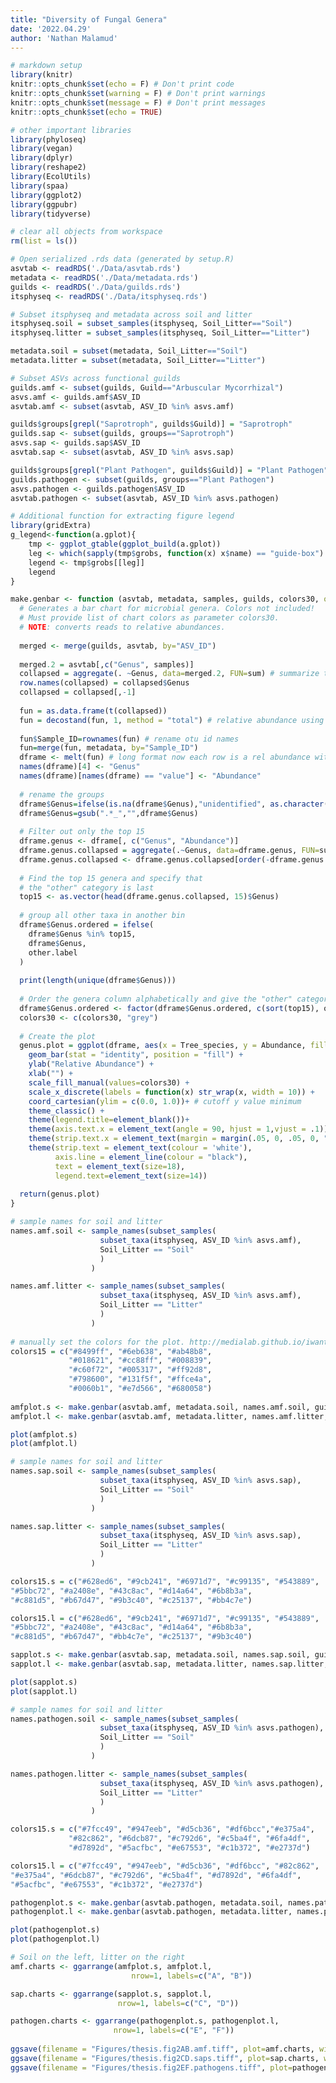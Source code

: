 ```yaml
---
title: "Diversity of Fungal Genera"
date: '2022.04.29'
author: 'Nathan Malamud'
---
```


```r

# markdown setup
library(knitr)
knitr::opts_chunk$set(echo = F) # Don't print code
knitr::opts_chunk$set(warning = F) # Don't print warnings
knitr::opts_chunk$set(message = F) # Don't print messages
knitr::opts_chunk$set(echo = TRUE)

# other important libraries
library(phyloseq)
library(vegan)
library(dplyr)
library(reshape2)
library(EcolUtils)
library(spaa)
library(ggplot2)
library(ggpubr)
library(tidyverse)

# clear all objects from workspace
rm(list = ls())

# Open serialized .rds data (generated by setup.R)
asvtab <- readRDS('./Data/asvtab.rds')
metadata <- readRDS('./Data/metadata.rds')
guilds <- readRDS('./Data/guilds.rds')
itsphyseq <- readRDS('./Data/itsphyseq.rds')

# Subset itsphyseq and metadata across soil and litter
itsphyseq.soil = subset_samples(itsphyseq, Soil_Litter=="Soil")
itsphyseq.litter = subset_samples(itsphyseq, Soil_Litter=="Litter")

metadata.soil = subset(metadata, Soil_Litter=="Soil")
metadata.litter = subset(metadata, Soil_Litter=="Litter")

# Subset ASVs across functional guilds
guilds.amf <- subset(guilds, Guild=="Arbuscular Mycorrhizal")
asvs.amf <- guilds.amf$ASV_ID
asvtab.amf <- subset(asvtab, ASV_ID %in% asvs.amf)

guilds$groups[grepl("Saprotroph", guilds$Guild)] = "Saprotroph"
guilds.sap <- subset(guilds, groups=="Saprotroph")
asvs.sap <- guilds.sap$ASV_ID
asvtab.sap <- subset(asvtab, ASV_ID %in% asvs.sap)

guilds$groups[grepl("Plant Pathogen", guilds$Guild)] = "Plant Pathogen"
guilds.pathogen <- subset(guilds, groups=="Plant Pathogen")
asvs.pathogen <- guilds.pathogen$ASV_ID
asvtab.pathogen <- subset(asvtab, ASV_ID %in% asvs.pathogen)

# Additional function for extracting figure legend
library(gridExtra)
g_legend<-function(a.gplot){
    tmp <- ggplot_gtable(ggplot_build(a.gplot))
    leg <- which(sapply(tmp$grobs, function(x) x$name) == "guide-box")
    legend <- tmp$grobs[[leg]]
    legend
}
```

```r

make.genbar <- function (asvtab, metadata, samples, guilds, colors30, other.label="other") {
  # Generates a bar chart for microbial genera. Colors not included!
  # Must provide list of chart colors as parameter colors30.
  # NOTE: converts reads to relative abundances.
  
  merged <- merge(guilds, asvtab, by="ASV_ID")
  
  merged.2 = asvtab[,c("Genus", samples)]
  collapsed = aggregate(. ~Genus, data=merged.2, FUN=sum) # summarize the data for plotting
  row.names(collapsed) = collapsed$Genus
  collapsed = collapsed[,-1]
  
  fun = as.data.frame(t(collapsed)) 
  fun = decostand(fun, 1, method = "total") # relative abundance using decostand.
  
  fun$Sample_ID=rownames(fun) # rename otu id names
  fun=merge(fun, metadata, by="Sample_ID")
  dframe <- melt(fun) # long format now each row is a rel abundance with its metadata
  names(dframe)[4] <- "Genus"
  names(dframe)[names(dframe) == "value"] <- "Abundance"
  
  # rename the groups
  dframe$Genus=ifelse(is.na(dframe$Genus),"unidentified", as.character(dframe$Genus))
  dframe$Genus=gsub(".*_","",dframe$Genus)
  
  # Filter out only the top 15 
  dframe.genus <- dframe[, c("Genus", "Abundance")]
  dframe.genus.collapsed = aggregate(.~Genus, data=dframe.genus, FUN=sum)
  dframe.genus.collapsed <- dframe.genus.collapsed[order(-dframe.genus.collapsed$Abundance),]
  
  # Find the top 15 genera and specify that
  # the "other" category is last
  top15 <- as.vector(head(dframe.genus.collapsed, 15)$Genus)
  
  # group all other taxa in another bin
  dframe$Genus.ordered = ifelse(
    dframe$Genus %in% top15,
    dframe$Genus,
    other.label
  )
  
  print(length(unique(dframe$Genus)))
  
  # Order the genera column alphabetically and give the "other" category a color
  dframe$Genus.ordered <- factor(dframe$Genus.ordered, c(sort(top15), other.label))
  colors30 <- c(colors30, "grey")
  
  # Create the plot
  genus.plot = ggplot(dframe, aes(x = Tree_species, y = Abundance, fill = Genus.ordered)) + 
    geom_bar(stat = "identity", position = "fill") + 
    ylab("Relative Abundance") +
    xlab("") +
    scale_fill_manual(values=colors30) +
    scale_x_discrete(labels = function(x) str_wrap(x, width = 10)) +
    coord_cartesian(ylim = c(0.0, 1.0))+ # cutoff y value minimum
    theme_classic() +
    theme(legend.title=element_blank())+
    theme(axis.text.x = element_text(angle = 90, hjust = 1,vjust = .1))+
    theme(strip.text.x = element_text(margin = margin(.05, 0, .05, 0, "cm")))+
    theme(strip.text = element_text(colour = 'white'),
          axis.line = element_line(colour = "black"),
          text = element_text(size=18),
          legend.text=element_text(size=14))
  
  return(genus.plot)
}

```

```r

# sample names for soil and litter
names.amf.soil <- sample_names(subset_samples(
                    subset_taxa(itsphyseq, ASV_ID %in% asvs.amf),
                    Soil_Litter == "Soil"
                    )
                  )

names.amf.litter <- sample_names(subset_samples(
                    subset_taxa(itsphyseq, ASV_ID %in% asvs.amf),
                    Soil_Litter == "Litter"
                    )
                  )
  
# manually set the colors for the plot. http://medialab.github.io/iwanthue/
colors15 = c("#8499ff", "#6eb638", "#ab48b8",
             "#018621", "#cc88ff", "#008839",
             "#c60f72", "#005317", "#ff92d8",
             "#798600", "#131f5f", "#ffce4a",
             "#0060b1", "#e7d566", "#680058")
  
amfplot.s <- make.genbar(asvtab.amf, metadata.soil, names.amf.soil, guilds.amf, colors15)
amfplot.l <- make.genbar(asvtab.amf, metadata.litter, names.amf.litter, guilds.amf, colors15)

plot(amfplot.s)
plot(amfplot.l)
```

```r

# sample names for soil and litter
names.sap.soil <- sample_names(subset_samples(
                    subset_taxa(itsphyseq, ASV_ID %in% asvs.sap),
                    Soil_Litter == "Soil"
                    )
                  )

names.sap.litter <- sample_names(subset_samples(
                    subset_taxa(itsphyseq, ASV_ID %in% asvs.sap),
                    Soil_Litter == "Litter"
                    )
                  )

colors15.s = c("#628ed6", "#9cb241", "#6971d7", "#c99135", "#543889",
"#5bbc72", "#a2408e", "#43c8ac", "#d14a64", "#6b8b3a",
"#c881d5", "#b67d47", "#9b3c40", "#c25137", "#bb4c7e") 

colors15.l = c("#628ed6", "#9cb241", "#6971d7", "#c99135", "#543889",
"#5bbc72", "#a2408e", "#43c8ac", "#d14a64", "#6b8b3a",
"#c881d5", "#b67d47", "#bb4c7e", "#c25137", "#9b3c40") 

sapplot.s <- make.genbar(asvtab.sap, metadata.soil, names.sap.soil, guilds.sap, colors15.s, "Other decomposers")
sapplot.l <- make.genbar(asvtab.sap, metadata.litter, names.sap.litter, guilds.sap, colors15.l, "Other decomposers")

plot(sapplot.s)
plot(sapplot.l)
```

```r

# sample names for soil and litter
names.pathogen.soil <- sample_names(subset_samples(
                    subset_taxa(itsphyseq, ASV_ID %in% asvs.pathogen),
                    Soil_Litter == "Soil"
                    )
                  )

names.pathogen.litter <- sample_names(subset_samples(
                    subset_taxa(itsphyseq, ASV_ID %in% asvs.pathogen),
                    Soil_Litter == "Litter"
                    )
                  )

colors15.s = c("#7fcc49", "#947eeb", "#d5cb36", "#df6bcc","#e375a4",
             "#82c862", "#6dcb87", "#c792d6", "#c5ba4f", "#6fa4df",
             "#d7892d", "#5acfbc", "#e67553", "#c1b372", "#e2737d")

colors15.l = c("#7fcc49", "#947eeb", "#d5cb36", "#df6bcc", "#82c862",
"#e375a4", "#6dcb87", "#c792d6", "#c5ba4f", "#d7892d", "#6fa4df",
"#5acfbc", "#e67553", "#c1b372", "#e2737d")

pathogenplot.s <- make.genbar(asvtab.pathogen, metadata.soil, names.pathogen.soil, guilds.pathogen, colors15.s, "Other pathogens")
pathogenplot.l <- make.genbar(asvtab.pathogen, metadata.litter, names.pathogen.litter, guilds.pathogen, colors15.l, "Other pathogens")

plot(pathogenplot.s)
plot(pathogenplot.l)
```

```r

# Soil on the left, litter on the right
amf.charts <- ggarrange(amfplot.s, amfplot.l,
                           nrow=1, labels=c("A", "B"))

sap.charts <- ggarrange(sapplot.s, sapplot.l,
                        nrow=1, labels=c("C", "D"))

pathogen.charts <- ggarrange(pathogenplot.s, pathogenplot.l,
                       nrow=1, labels=c("E", "F"))
                      
ggsave(filename = "Figures/thesis.fig2AB.amf.tiff", plot=amf.charts, width=10, height = 5, units="in", dpi=300, compression="lzw")
ggsave(filename = "Figures/thesis.fig2CD.saps.tiff", plot=sap.charts, width=10, height = 5, units="in", dpi=300, compression="lzw")
ggsave(filename = "Figures/thesis.fig2EF.pathogens.tiff", plot=pathogen.charts, width=10, height = 5, units="in", dpi=300, compression="lzw")
```
